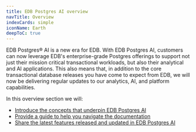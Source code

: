```yaml
---
title: EDB Postgres AI overview
navTitle: Overview
indexCards: simple
iconName: Earth
deepToC: true
---
```


EDB Postgres® AI is a new era for EDB. With EDB Postgres AI, customers can now leverage EDB's enterprise-grade Postgres offerings to support not just their mission critical transactional workloads, but also their analytical and AI applications. This also means that, in addition to the core transactional database releases you have come to expect from EDB, we will now be delivering regular updates to our analytics, AI, and platform capabilities.

In this overview section we will:

* [Introduce the concepts that underpin EDB Postgres AI](concepts)
* [Provide a guide to help you navigate the documentation](guide)
* [Share the latest features released and updated in EDB Postgres AI](releasenotes)
